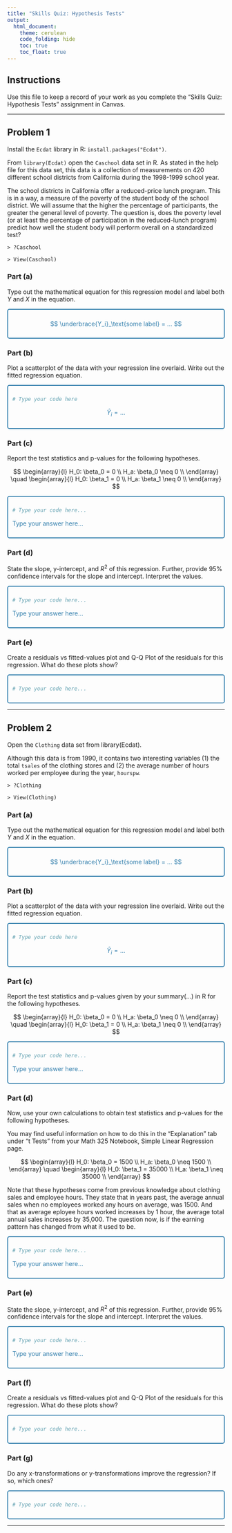 ```yaml
---
title: "Skills Quiz: Hypothesis Tests"
output: 
  html_document:
    theme: cerulean
    code_folding: hide
    toc: true
    toc_float: true
---
```



## Instructions

Use this file to keep a record of your work as you complete the "Skills Quiz: Hypothesis Tests" assignment in Canvas.


----

<!-- Note: The {} after each Problem and Part header allows you to keep track of what work you have completed. Write something like {Done} once you complete each problem and your html file will then show you a nice summary of what you have "done" already. -->


## Problem 1 {}

Install the `Ecdat` library in R: `install.packages("Ecdat")`.

From `library(Ecdat)` open the `Caschool` data set in R.  As stated in the help file for this data set, this data is a collection of measurements on 420 different school districts from California during the 1998-1999 school year.

The school districts in California offer a reduced-price lunch program. This is in a way, a measure of the poverty of the student body of the school district. We will assume that the higher the percentage of participants, the greater the general level of poverty. The question is, does the poverty level (or at least the percentage of participation in the reduced-lunch program) predict how well the student body will perform overall on a standardized test?

`> ?Caschool`

`> View(Caschool)`

### Part (a) {}

Type out the mathematical equation for this regression model and label both $Y$ and $X$ in the equation.

<div class="YourAnswer">

$$
  \underbrace{Y_i}_\text{some label} = ...
$$

</div>


### Part (b) {}
 
Plot a scatterplot of the data with your regression line overlaid. Write out the fitted regression equation.

<div class="YourAnswer">

```r
# Type your code here
```

$$
  \hat{Y}_i = ...
$$

</div>


### Part (c) {}

Report the test statistics and p-values for the following hypotheses.

$$ 
  \begin{array}{l}
    H_0: \beta_0 = 0 \\
    H_a: \beta_0 \neq 0 \\
  \end{array} \quad 
  \begin{array}{l}
    H_0: \beta_1 = 0 \\
    H_a: \beta_1 \neq 0 \\
  \end{array}
$$

<div class="YourAnswer">

```r
# Type your code here...
```

Type your answer here...

</div> 
 
 
### Part (d) {}


State the slope, y-intercept, and $R^2$ of this regression. Further, provide 95% confidence intervals for the slope and intercept. Interpret the values.

<div class="YourAnswer">

```r
# Type your code here...
```

Type your answer here...

</div>


### Part (e) {}

Create a residuals vs fitted-values plot and Q-Q Plot of the residuals for this regression. What do these plots show?

<div class="YourAnswer">

```r
# Type your code here...
```

</div>




----

## Problem 2 {}

Open the `Clothing` data set from library(Ecdat).

Although this data is from 1990, it contains two interesting variables (1) the total `tsales` of the clothing stores and (2) the average number of hours worked per employee during the year, `hourspw`. 

`> ?Clothing`

`> View(Clothing)`

### Part (a) {}

Type out the mathematical equation for this regression model and label both $Y$ and $X$ in the equation.

<div class="YourAnswer">

$$
  \underbrace{Y_i}_\text{some label} = ...
$$

</div>


### Part (b) {}
 
Plot a scatterplot of the data with your regression line overlaid. Write out the fitted regression equation.

<div class="YourAnswer">

```r
# Type your code here
```

$$
  \hat{Y}_i = ...
$$

</div>


### Part (c) {}

Report the test statistics and p-values given by your summary(...) in R for the following hypotheses.

$$ 
  \begin{array}{l}
    H_0: \beta_0 = 0 \\
    H_a: \beta_0 \neq 0 \\
  \end{array} \quad 
  \begin{array}{l}
    H_0: \beta_1 = 0 \\
    H_a: \beta_1 \neq 0 \\
  \end{array}
$$

<div class="YourAnswer">

```r
# Type your code here...
```

Type your answer here...

</div> 
 
 
### Part (d) {}

Now, use your own calculations to obtain test statistics and p-values for the following hypotheses.

You may find useful information on how to do this in the "Explanation" tab under "t Tests" from your Math 325 Notebook, Simple Linear Regression page.

$$ 
  \begin{array}{l}
    H_0: \beta_0 = 1500 \\
    H_a: \beta_0 \neq 1500 \\
  \end{array} \quad 
  \begin{array}{l}
    H_0: \beta_1 = 35000 \\
    H_a: \beta_1 \neq 35000 \\
  \end{array}
$$

Note that these hypotheses come from previous knowledge about clothing sales and employee hours. They state that in years past, the average annual sales when no employees worked any hours on average, was 1500. And that as average eployee hours worked increases by 1 hour, the average total annual sales increases by 35,000. The question now, is if the earning pattern has changed from what it used to be.

<div class="YourAnswer">

```r
# Type your code here...
```

Type your answer here...

</div>  
 
### Part (e) {}

State the slope, y-intercept, and $R^2$ of this regression. Further, provide 95% confidence intervals for the slope and intercept. Interpret the values.

<div class="YourAnswer">

```r
# Type your code here...
```

Type your answer here...

</div>


### Part (f) {}

Create a residuals vs fitted-values plot and Q-Q Plot of the residuals for this regression. What do these plots show?

<div class="YourAnswer">

```r
# Type your code here...
```

</div>
 

### Part (g) {}

Do any x-transformations or y-transformations improve the regression? If so, which ones?

<div class="YourAnswer">

```r
# Type your code here...
```

</div>



----







<style>

.YourAnswer {
  color: #317eac;
  padding: 10px;
  border-style: solid;
  border-width: 2px;
  border-color: skyblue4;
  border-radius: 5px;
}

</style>

 
 